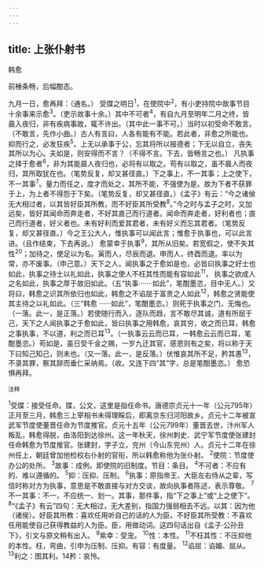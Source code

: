 ```yaml
---
---
---
```

title: 上张仆射书
---



韩愈

前棰条畅，后幅酣态。

九月一日，愈再拜：（通名。）
受牒之明日<sup>1</sup>，在使院中<sup>2</sup>，有小吏持院中故事节目十余事来示愈<sup>3</sup>。（吏示故事十余。）其中不可者<sup>4</sup>，有自九月至明年二月之终，皆晨入夜归，非有疾病事故，辄不许出。（其中此一事不可。）当时以初受命不敢言。（不敢言，先作小曲。）古人有言曰，人各有能有不能。若此者，非愈之所能也。抑而行之，必发狂疾<sup>5</sup>。上无以承事于公，忘其将所以报德者；下无以自立，丧失其所以为心。夫如是，则安得而不言？（不得不言。下去，皆畅言之也。）
凡执事之择于愈者<sup>6</sup>，非为其能晨人夜归也，必将有以取之。苟有以取之，虽不晨人而夜归，其所取犹在也。（笔势反复，却又甚径直。）下之事上，不一其事；上之使下，不一其事<sup>7</sup>。量力而任之，度才而处之，其所不能，不强使为是。故为下者不获罪于上，为上者不得怨于下矣。（笔势反复，却又甚径直。）《孟子》有云：“今之诸侯无大相过者，以其皆好臣其所教，而不好臣其所受教<sup>8</sup>。”今之时与孟子之时，又加远矣，皆好其闻命而奔走者，不好其直己而行道者。闻命而奔走者，好利者也；直己而行道者，好义者也。未有好利而爱其君者，未有好义而忘其君者。（笔势反复，却又甚径直。）今之王公大人，惟执事可以闻此言；惟愈于执事也，可以此言进。（且作结束，下去再说。）
愈蒙幸于执事<sup>9</sup>，其所从旧矣。若宽假之，使不失其性<sup>20</sup>；加待之，使足以为名。寅而人，尽辰而退。申而人，终酉而退。率以为常，亦不废事。（申己意。）天下之人，闻执事之于愈如是也，必皆曰执事之好士也如此，执事之待士以礼如此，执事之使人不枉其性而能有容如此<sup>11</sup>，
执事之欲成人之名如此，执事之厚于故旧如此。（五“执事·······如此”，笔酣墨恣，目中无人。）又将曰，韩愈之识其所依归也如此，韩愈之不谄屈于富贵之人如此<sup>12</sup>，韩愈之贤能使其主待之以礼如此。（三“韩愈
······如此”，笔酣墨恣。）则死于执事之门，无悔也。（一落。此一，是正落。）若使随行而入，逐队而趋，言不敢尽其诚，道有所屈于己，天下之人闻执事之于愈如此，皆曰执事之用韩愈，哀其穷，收之而已耳，韩愈之事执事，不以道，利之而已耳<sup>13</sup>。（一执事云云而已耳，一韩愈云云而已耳，笔酣墨恣。）苟如是，虽日受千金之赐，一岁九迁其官，感恩则有之矣，将以称于天下曰知己知己，则未也。（又一落。此一，是反落。）伏惟哀其所不足，矜其愚<sup>13</sup>，不录其罪，察其辞而垂仁采纳焉。（收。又连下四“其”字，总是笔酣墨恣。）
愈恐惧再拜。

<sup>注释</sup>

<sup>1</sup>受牒：接受任命。牒，公文，这里是指任命书。唐德宗贞元十一年（公元795年）正月至三月，韩愈三上宰相书未得理睬后，即离京东归河阳故乡。贞元十二年被宣武军节度使董晋任命为节度推官。贞元十五年（公元799年）董晋去世，汴州军人叛乱，韩愈得脱，由洛阳到达徐州。这一年秋天，徐州刺史、武宁军节度使张建封任命韩愈为节度推官。张建封，字子立，兖州（今山东兖州）人。贞元十二年在徐州任上，朝廷曾加他检校右仆射的官衔，所以韩愈称他为张仆射。
<sup>2</sup>使院：节度使办公的处所。
<sup>3</sup>故事：成例。即使院的旧制度。节目：条目。
<sup>4</sup>不可者：不应有的、难以遵循的。
<sup>5</sup>抑：压抑、压制。
<sup>6</sup>执事：原指帝王、大臣左右侍从之辈，写信时称对方为执事，意思是不敢直接与对方交谈，故向执事者陈述，表示尊敬。
<sup>7</sup>不一其事：不一，不应统一、划一。其事，那件事，指“下之事上”或“上之使下”。
<sup>8</sup>“《孟子》有云”四句：无大相过，无大差别，指国力强弱相去不远。以其：因为他（诸侯）。好臣其所教：喜欢任用听自己的话的人为臣。不好臣其所受教：不喜欢任用能使自己获得教益的人为臣。臣，用做动词。这四句话出自《孟子·公孙丑下》，引文与原文稍有出入。
<sup>9</sup>紫幸：受宠。
<sup>10</sup>性：本性。
<sup>11</sup>不枉其性：不压抑他的本性。枉，弯曲，引申为压制、压抑。有容：有度量。
<sup>12</sup>谄屈：谄媚、屈从。
<sup>13</sup>利之：图其利。14矜：哀怜。
